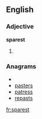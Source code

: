 ==English==
===Adjective===
'''sparest'''
# {{superlative of|[[spare]]}}

===Anagrams===
* {{alphagram|aeprsst}}
* [[pasters#English|pasters]]
* [[patress#English|patress]]
* [[repasts#English|repasts]]

[[fr:sparest]]